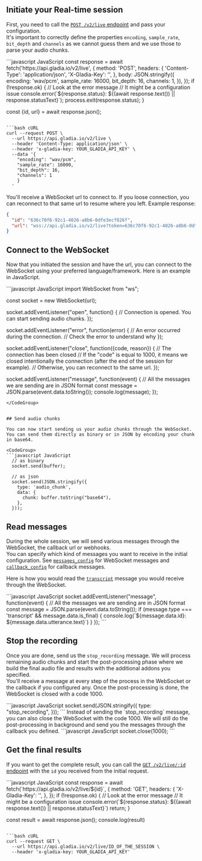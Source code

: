 
## Initiate your Real-time session

First, you need to call the [`POST /v2/live` endpoint](/api-reference/v2/live/init) and pass your configuration.  
It's important to correctly define the properties `encoding`, `sample_rate`, `bit_depth` and `channels` as we 
cannot guess them and we use those to parse your audio chunks.

<CodeGroup>
```javascript JavaScript
  const response = await fetch('https://api.gladia.io/v2/live', {
    method: 'POST',
    headers: {
      'Content-Type': 'application/json',
      'X-Gladia-Key': '<YOUR_GLADIA_API_KEY>',
    },
    body: JSON.stringify({
      encoding: 'wav/pcm',
      sample_rate: 16000,
      bit_depth: 16,
      channels: 1,
    }),
  });
  if (!response.ok) {
    // Look at the error message
    // It might be a configuration issue
    console.error(`${response.status}: ${(await response.text()) || response.statusText}`);
    process.exit(response.status);
  }

  const {id, url} = await response.json();
```

```bash cURL
curl --request POST \
  --url https://api.gladia.io/v2/live \
  --header 'Content-Type: application/json' \
  --header 'x-gladia-key: YOUR_GLADIA_API_KEY' \
  --data '{
    "encoding": "wav/pcm",
    "sample_rate": 16000,
    "bit_depth": 16,
    "channels": 1
    }
  '
```
</CodeGroup>

You'll receive a WebSocket url to connect to. If you loose connection, you can reconnect to that same url to resume where you left.
Example response:
```json
{
  "id": "636c70f6-92c1-4026-a8b6-0dfe3ecf826f",
  "url": "wss://api.gladia.io/v2/live?token=636c70f6-92c1-4026-a8b6-0dfe3ecf826f"
}
```


## Connect to the WebSocket

Now that you initiated the session and have the url, you can connect to the WebSocket using your preferred language/framework.
Here is an example in JavaScript.

<CodeGroup>
```javascript JavaScript
  import WebSocket from "ws";

  const socket = new WebSocket(url);

  socket.addEventListener("open", function() {
    // Connection is opened. You can start sending audio chunks.
  });

  socket.addEventListener("error", function(error) {
    // An error occurred during the connection.
    // Check the error to understand why
  });

  socket.addEventListener("close", function({code, reason}) {
    // The connection has been closed
    // If the "code" is equal to 1000, it means we closed intentionally the connection (after the end of the session for example).
    // Otherwise, you can reconnect to the same url.
  });

  socket.addEventListener("message", function(event) {
    // All the messages we are sending are in JSON format
    const message = JSON.parse(event.data.toString());
    console.log(message);
  });
```
</CodeGroup>


## Send audio chunks

You can now start sending us your audio chunks through the WebSocket. You can send them directly as binary or in JSON by encoding your chunk in base64.

<CodeGroup>
```javascript JavaScript
  // as binary
  socket.send(buffer);

  // as json
  socket.send(JSON.stringify({
    type: 'audio_chunk',
    data: {
      chunk: buffer.toString("base64"),
    },
  }));
```
</CodeGroup>


## Read messages

During the whole session, we will send various messages through the WebSocket, the callback url or webhooks.  
You can specify which kind of messages you want to receive in the initial configuration. See [`messages_config`](/api-reference/v2/live/init) for WebSocket messages and [`callback_config`](/api-reference/v2/live/init) for callback messages.  

Here is how you would read the [`transcript`](/api-reference/v2/live/message/transcript) message you would receive through the WebSocket.

<CodeGroup>
```javascript JavaScript
  socket.addEventListener("message", function(event) {
    // All the messages we are sending are in JSON format
    const message = JSON.parse(event.data.toString());
    if (message.type === 'transcript' && message.data.is_final) {
      console.log(`${message.data.id}: ${message.data.utterance.text}`)
    }
  });
```
</CodeGroup>


## Stop the recording

Once you are done, send us the `stop_recording` message.
We will process remaining audio chunks and start the post-processing phase where we build the final audio file and results with the additional addons you specified.  
You'll receive a message at every step of the process in the WebSocket or the callback if you configured any.
Once the post-processing is done, the WebSocket is closed with a code 1000.

<CodeGroup>
```javascript JavaScript
  socket.send(JSON.stringify({
    type: "stop_recording",
  }));
```
</CodeGroup>

<Note>
  Instead of sending the `stop_recording` message, you can also close the WebSocket with the code 1000.
  We will still do the post-processing in background and send you the messages through the callback you defined.

  <CodeGroup>
  ```javascript JavaScript
    socket.close(1000);
  ```
  </CodeGroup>
</Note>


## Get the final results

If you want to get the complete result, you can call the [`GET /v2/live/:id` endpoint](/api-reference/v2/live/get) with the `id` you received from the initial request.

<CodeGroup>
```javascript JavaScript
  const response = await fetch(`https://api.gladia.io/v2/live/${id}`, {
    method: 'GET',
    headers: {
      'X-Gladia-Key': '<YOUR_GLADIA_API_KEY>',
    },
  });
  if (!response.ok) {
    // Look at the error message
    // It might be a configuration issue
    console.error(`${response.status}: ${(await response.text()) || response.statusText}`)
    return;
  }

  const result = await response.json();
  console.log(result)
```

```bash cURL
curl --request GET \
  --url https://api.gladia.io/v2/live/ID_OF_THE_SESSION \
  --header 'x-gladia-key: YOUR_GLADIA_API_KEY'
```
</CodeGroup>


<Samples />